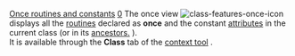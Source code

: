 [[Property:title|Once routines and constants]]
[[Property:weight|0]]
The once view  [[Image:class-features-once-icon]] displays all the [[Routines|routines]]  declared as '''once''' and the constant [[Attributes|attributes]]  in the current class (or in its [[Ancestors|ancestors.]] ). <br/>
It is available through the '''Class''' tab of the [[EiffelStudio window overview|context tool]] . 




